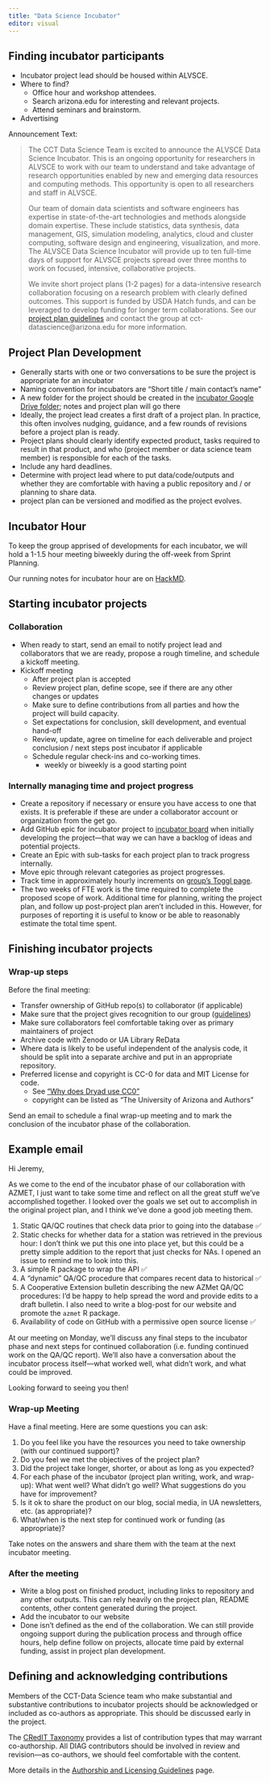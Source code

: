 ```yaml
---
title: "Data Science Incubator"
editor: visual
---
```


## Finding incubator participants

-   Incubator project lead should be housed within ALVSCE.
-   Where to find?
    -   Office hour and workshop attendees.
    -   Search arizona.edu for interesting and relevant projects.
    -   Attend seminars and brainstorm.
-   Advertising

Announcement Text:

> The CCT Data Science Team is excited to announce the ALVSCE Data Science Incubator.
> This is an ongoing opportunity for researchers in ALVSCE to work with our team to understand and take advantage of research opportunities enabled by new and emerging data resources and computing methods.
> This opportunity is open to all researchers and staff in ALVSCE.
>
> Our team of domain data scientists and software engineers has expertise in state-of-the-art technologies and methods alongside domain expertise.
> These include statistics, data synthesis, data management, GIS, simulation modeling, analytics, cloud and cluster computing, software design and engineering, visualization, and more.
> The ALVSCE Data Science Incubator will provide up to ten full-time days of support for ALVSCE projects spread over three months to work on focused, intensive, collaborative projects.
>
> We invite short project plans (1-2 pages) for a data-intensive research collaboration focusing on a research problem with clearly defined outcomes.
> This support is funded by USDA Hatch funds, and can be leveraged to develop funding for longer term collaborations.
> See our [project plan guidelines](https://docs.google.com/document/d/1mCLUq1mrqEWkmke6-nD4yV0d3nYu0nWkukbbf1XibCE/export?format=pdf) and contact the group at cct-datascience\@arizona.edu for more information.

## Project Plan Development

-   Generally starts with one or two conversations to be sure the project is appropriate for an incubator
-   Naming convention for incubators are "Short title / main contact's name"
-   A new folder for the project should be created in the [incubator Google Drive folder](https://drive.google.com/drive/u/0/folders/1INJpae4u4XK_OF468EwzNqQfNFuBmP1D); notes and project plan will go there
-   Ideally, the project lead creates a first draft of a project plan. In practice, this often involves nudging, guidance, and a few rounds of revisions before a project plan is ready.
-   Project plans should clearly identify expected product, tasks required to result in that product, and who (project member or data science team member) is responsible for each of the tasks.
-   Include any hard deadlines.
-   Determine with project lead where to put data/code/outputs and whether they are comfortable with having a public repository and / or planning to share data.
-   project plan can be versioned and modified as the project evolves.

## Incubator Hour

To keep the group apprised of developments for each incubator, we will hold a 1-1.5 hour meeting biweekly during the off-week from Sprint Planning.

Our running notes for incubator hour are on [HackMD](https://hackmd.io/Ix-cFLn2RwuBfryEtOINaw).

## Starting incubator projects

### Collaboration

-   When ready to start, send an email to notify project lead and collaborators that we are ready, propose a rough timeline, and schedule a kickoff meeting.
-   Kickoff meeting
    -   After project plan is accepted
    -   Review project plan, define scope, see if there are any other changes or updates
    -   Make sure to define contributions from all parties and how the project will build capacity.
    -   Set expectations for conclusion, skill development, and eventual hand-off
    -   Review, update, agree on timeline for each deliverable and project conclusion / next steps post incubator if applicable
    -   Schedule regular check-ins and co-working times.
        -   weekly or biweekly is a good starting point

### Internally managing time and project progress

-   Create a repository if necessary or ensure you have access to one that exists. It is preferable if these are under a collaborator account or organization from the get go.
-   Add GitHub epic for incubator project to [incubator board](https://github.com/orgs/cct-datascience/projects/7) when initially developing the project---that way we can have a backlog of ideas and potential projects.
-   Create an Epic with sub-tasks for each project plan to track progress internally.
-   Move epic through relevant categories as project progresses.
-   Track time in approximately hourly increments on [group's Toggl page](https://track.toggl.com/5379091/team/members).
-   The two weeks of FTE work is the time required to complete the proposed scope of work. Additional time for planning, writing the project plan, and follow up post-project plan aren't included in this. However, for purposes of reporting it is useful to know or be able to reasonably estimate the total time spent.

## Finishing incubator projects

### Wrap-up steps

Before the final meeting:

-   Transfer ownership of GitHub repo(s) to collaborator (if applicable)
-   Make sure that the project gives recognition to our group ([guidelines](outreach-communication.qmd#branding))
-   Make sure collaborators feel comfortable taking over as primary maintainers of project
-   Archive code with Zenodo or UA Library ReData
-   Where data is likely to be useful independent of the analysis code, it should be split into a separate archive and put in an appropriate repository.
-   Preferred license and copyright is CC-0 for data and MIT License for code.
    -   See ["Why does Dryad use CC0"](https://blog.datadryad.org/2011/10/05/why-does-dryad-use-cc0/)
    -   copyright can be listed as "The University of Arizona and Authors"

Send an email to schedule a final wrap-up meeting and to mark the conclusion of the incubator phase of the collaboration.

::: {.callout-tip collapse="true"}
## Example email

Hi Jeremy,

As we come to the end of the incubator phase of our collaboration with AZMET, I just want to take some time and reflect on all the great stuff we've accomplished together.
I looked over the goals we set out to accomplish in the original project plan, and I think we've done a good job meeting them.

1)  Static QA/QC routines that check data prior to going into the database ✅
2)  Static checks for whether data for a station was retrieved in the previous hour: I don't think we put this one into place yet, but this could be a pretty simple addition to the report that just checks for NAs. I opened an issue to remind me to look into this.
3)  A simple R package to wrap the API ✅
4)  A "dynamic" QA/QC procedure that compares recent data to historical ✅
5)  A Cooperative Extension bulletin describing the new AZMet QA/QC procedures: I'd be happy to help spread the word and provide edits to a draft bulletin. I also need to write a blog-post for our website and promote the `azmet` R package.
6)  Availability of code on GitHub with a permissive open source license ✅

At our meeting on Monday, we'll discuss any final steps to the incubator phase and next steps for continued collaboration (i.e. funding continued work on the QA/QC report).
We'll also have a conversation about the incubator process itself---what worked well, what didn't work, and what could be improved.

Looking forward to seeing you then!
:::

### Wrap-up Meeting

Have a final meeting.
Here are some questions you can ask:

1.  Do you feel like you have the resources you need to take ownership (with our continued support)?
2.  Do you feel we met the objectives of the project plan?
3.  Did the project take longer, shorter, or about as long as you expected?
4.  For each phase of the incubator (project plan writing, work, and wrap-up): What went well? What didn't go well? What suggestions do you have for improvement?
5.  Is it ok to share the product on our blog, social media, in UA newsletters, etc. (as appropriate)?
6.  What/when is the next step for continued work or funding (as appropriate)?

Take notes on the answers and share them with the team at the next incubator meeting.

### After the meeting

-   Write a blog post on finished product, including links to repository and any other outputs. This can rely heavily on the project plan, README contents, other content generated during the project.
-   Add the incubator to our website
-   Done isn't defined as the end of the collaboration. We can still provide ongoing support during the publication process and through office hours, help define follow on projects, allocate time paid by external funding, assist in project plan development.

## Defining and acknowledging contributions

Members of the CCT-Data Science team who make substantial and substantive contributions to incubator projects should be acknowledged or included as co-authors as appropriate.
This should be discussed early in the project.

The [CRedIT Taxonomy](https://casrai.org/credit/) provides a list of contribution types that may warrant co-authorship.
All DIAG contributors should be involved in review and revision---as co-authors, we should feel comfortable with the content.

More details in the [Authorship and Licensing Guidelines](getting-credit.qmd) page.
